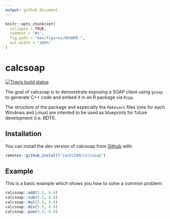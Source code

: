 ```yaml
---
output: github_document
---
```


<!-- README.md is generated from README.Rmd. Please edit that file -->

```r
knitr::opts_chunk$set(
  collapse = TRUE,
  comment = "#>",
  fig.path = "man/figures/README-",
  out.width = "100%"
)
```
# calcsoap

<!-- badges: start -->
[![Travis build status](https://travis-ci.org/zachzIAM/calcsoap.svg?branch=master)](https://travis-ci.org/zachzIAM/calcsoap)
<!-- badges: end -->

The goal of calcsoap is to demonstrate exposing a SOAP client using `gsoap` to generate
C++ code and embed it in an R package via `Rcpp`.

The structure of the package and especially the `Makevars` files (one for each Windows and Linux)
are intented to be used as blueprints for future development (i.e. BDTI).

## Installation

You can install the dev version of calcsoap from [Github](https://github.com/zachzIAM/calcsoap) with:

``` r
remotes::github_install("zachzIAM/calcsoap")
```

## Example

This is a basic example which shows you how to solve a common problem:

```r
calcsoap::add(5.5, 6.6)
calcsoap::sub(5.5, 6.6)
calcsoap::mul(5.5, 6.6)
calcsoap::div(5.5, 6.6)
calcsoap::pow(5.5, 6.6)
```
